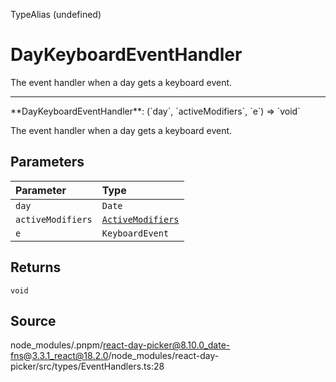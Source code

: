 <SectionTitle>TypeAlias (undefined)</SectionTitle>

# DayKeyboardEventHandler

<Description>The event handler when a day gets a keyboard event.</Description>

---

<a id="undefined" name="undefined"></a>

<SignatureMemberIdentifier>
  **DayKeyboardEventHandler**: (`day`, `activeModifiers`, `e`) => `void`
</SignatureMemberIdentifier>

The event handler when a day gets a keyboard event.

## Parameters

| Parameter         | Type                                                           |
| :---------------- | :------------------------------------------------------------- |
| `day`             | `Date`                                                         |
| `activeModifiers` | [`ActiveModifiers`](/docs/api/type-aliases/ActiveModifiers.md) |
| `e`               | `KeyboardEvent`                                                |

## Returns

`void`

## Source

node_modules/.pnpm/react-day-picker@8.10.0_date-fns@3.3.1_react@18.2.0/node_modules/react-day-picker/src/types/EventHandlers.ts:28

